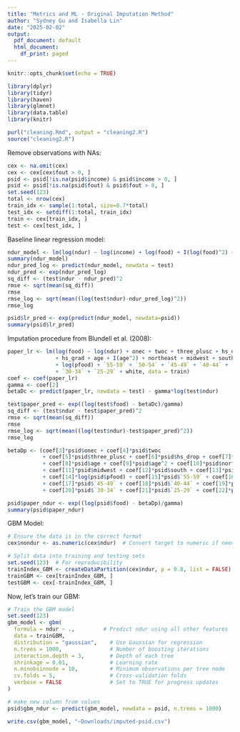 ```yaml
---
title: "Metrics and ML - Original Imputation Method"
author: "Sydney Gu and Isabella Lin"
date: "2025-02-02"
output:
  pdf_document: default
  html_document:
    df_print: paged
---
```



```r
knitr::opts_chunk$set(echo = TRUE)
```

```r
library(dplyr)
library(tidyr)
library(haven)
library(glmnet)
library(data.table)
library(knitr)
```

```r
purl("cleaning.Rmd", output = "cleaning2.R")
source("cleaning2.R")
```

Remove observations with NAs:
```r
cex <- na.omit(cex)
cex <- cex[cex$fout > 0, ]
psid <- psid[!is.na(psid$income) & psid$income > 0, ]
psid <- psid[!is.na(psid$fout) & psid$fout > 0, ]
set.seed(123)
total <- nrow(cex)
train_idx <- sample(1:total, size=0.7*total)
test_idx <- setdiff(1:total, train_idx)
train <- cex[train_idx, ]
test <- cex[test_idx, ]
```

Baseline linear regression model:
```r
ndur_model <- lm(log(ndur) ~ log(income) + log(food) + I(log(food)^2) + log(fout) + I(log(fout)^2) + hours + hourw + year, data = train)
summary(ndur_model)
ndur_pred_log <- predict(ndur_model, newdata = test)
ndur_pred <- exp(ndur_pred_log)
sq_diff <- (test$ndur - ndur_pred)^2
rmse <- sqrt(mean(sq_diff))
rmse
rmse_log <- sqrt(mean((log(test$ndur)-ndur_pred_log)^2))
rmse_log

psid$lr_pred <- exp(predict(ndur_model, newdata=psid))
summary(psid$lr_pred)
```

Imputation procedure from Blundell et al. (2008):
```r
paper_lr <- lm(log(food) ~ log(ndur) + onec + twoc + three_plusc + hs_drop 
               + hs_grad + age + I(age^2) + northeast + midwest + south + fsize 
               + log(pfood) + `55-59` + `50-54` + `45-49` + `40-44` + `35-39` 
               + `30-34` + `25-29` + white, data = train)
coef <- coef(paper_lr)
gamma <- coef[2]
betaDc <- predict(paper_lr, newdata = test) - gamma*log(test$ndur) 

test$paper_pred <- exp((log(test$food) - betaDc)/gamma)
sq_diff <- (test$ndur - test$paper_pred)^2
rmse <- sqrt(mean(sq_diff))
rmse
rmse_log <- sqrt(mean((log(test$ndur)-test$paper_pred)^2))
rmse_log

betaDp <- (coef[3]*psid$onec + coef[4]*psid$twoc 
           + coef[5]*psid$three_plusc + coef[6]*psid$hs_drop + coef[7]*psid$hs_grad 
           + coef[8]*psid$age + coef[9]*psid$age^2 + coef[10]*psid$northeast 
           + coef[11]*psid$midwest + coef[12]*psid$south + coef[13]*psid$fsize 
           + coef[14]*log(psid$pfood) + coef[15]*psid$`55-59` + coef[16]*psid$`50-54` 
           + coef[17]*psid$`45-49` + coef[18]*psid$`40-44` + coef[19]*psid$`35-39` 
           + coef[20]*psid$`30-34` + coef[21]*psid$`25-29` + coef[22]*psid$white)

psid$paper_ndur <- exp((log(psid$food) - betaDp)/gamma)
summary(psid$paper_ndur)
```

GBM Model:
```r
# Ensure the data is in the correct format
cex$nondur <- as.numeric(cex$ndur)  # Convert target to numeric if needed

# Split data into training and testing sets
set.seed(123)  # For reproducibility
trainIndex_GBM <- createDataPartition(cex$ndur, p = 0.8, list = FALSE)
trainGBM <- cex[trainIndex_GBM, ]
testGBM <- cex[-trainIndex_GBM, ]
```

Now, let's train our GBM:
```r
# Train the GBM model
set.seed(123)
gbm_model <- gbm(
  formula = ndur ~ .,         # Predict ndur using all other features
  data = trainGBM,
  distribution = "gaussian",    # Use Gaussian for regression
  n.trees = 1000,               # Number of boosting iterations
  interaction.depth = 3,        # Depth of each tree
  shrinkage = 0.01,             # Learning rate
  n.minobsinnode = 10,          # Minimum observations per tree node
  cv.folds = 5,                 # Cross-validation folds
  verbose = FALSE               # Set to TRUE for progress updates
)

```



```r
# make new column from values
psid$gbm_ndur <- predict(gbm_model, newdata = psid, n.trees = 1000)
```

```r
write.csv(gbm_model, "~Downloads/imputed-psid.csv")
```



